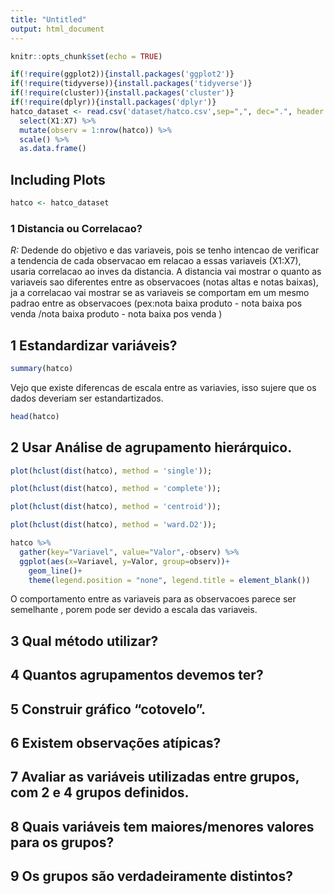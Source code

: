 ```yaml
---
title: "Untitled"
output: html_document
---
```


```r
knitr::opts_chunk$set(echo = TRUE)
```

```r
if(!require(ggplot2)){install.packages('ggplot2')}
if(!require(tidyverse)){install.packages('tidyverse')}
if(!require(cluster)){install.packages('cluster')}
if(!require(dplyr)){install.packages('dplyr')}
hatco_dataset <- read.csv('dataset/hatco.csv',sep=",", dec=".", header = T) %>%
  select(X1:X7) %>% 
  mutate(observ = 1:nrow(hatco)) %>%
  scale() %>%
  as.data.frame()
```

## Including Plots
```r
hatco <- hatco_dataset
```

### 1 Distancia ou Correlacao?
*R:* Dedende do objetivo e das variaveis, pois se tenho intencao de verificar a tendencia de cada observacao em relacao a essas variaveis (X1:X7), usaria correlacao ao inves da distancia. A distancia vai mostrar o quanto as variaveis sao diferentes entre as observacoes (notas altas e notas baixas), ja a correlacao vai mostrar se as variaveis se comportam em um mesmo padrao entre as observacoes (pex:nota baixa produto - nota baixa pos venda /nota baixa produto - nota baixa pos venda )

## 1 Estandardizar variáveis?
```r
summary(hatco)
```
Vejo que existe diferencas de escala entre as variavies, isso sujere que os dados deveriam ser estandartizados.

```r
head(hatco)
```

## 2 Usar Análise de agrupamento hierárquico.
```r
plot(hclust(dist(hatco), method = 'single'));
```
```r
plot(hclust(dist(hatco), method = 'complete'));
```
```r
plot(hclust(dist(hatco), method = 'centroid'));
```
```r
plot(hclust(dist(hatco), method = 'ward.D2'));
```


```r
hatco %>%
  gather(key="Variavel", value="Valor",-observ) %>%
  ggplot(aes(x=Variavel, y=Valor, group=observ))+
    geom_line()+
    theme(legend.position = "none", legend.title = element_blank())
```
O comportamento entre as variaveis para as observacoes parece ser semelhante , porem pode ser devido a escala das variaveis.

## 3 Qual método utilizar?
## 4 Quantos agrupamentos devemos ter?
## 5 Construir gráfico “cotovelo”.
## 6 Existem observações atípicas?
## 7 Avaliar as variáveis utilizadas entre grupos, com 2 e 4 grupos definidos.
## 8 Quais variáveis tem maiores/menores valores para os grupos?
## 9 Os grupos são verdadeiramente distintos?


